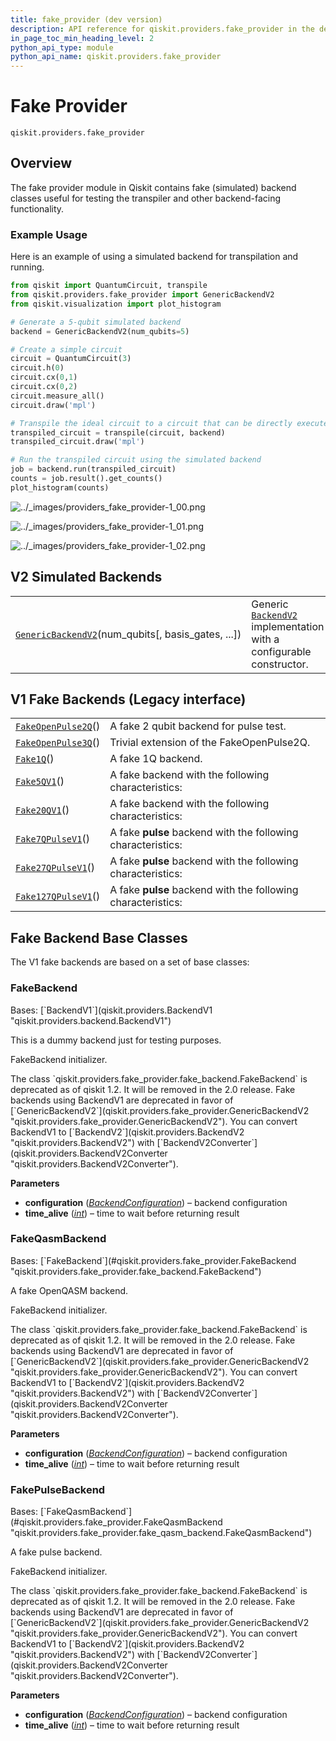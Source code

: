 ```yaml
---
title: fake_provider (dev version)
description: API reference for qiskit.providers.fake_provider in the dev version of qiskit
in_page_toc_min_heading_level: 2
python_api_type: module
python_api_name: qiskit.providers.fake_provider
---
```


<span id="module-qiskit.providers.fake_provider" />

<span id="qiskit-providers-fakeprovider" />

<span id="fake-provider-qiskit-providers-fake-provider" />

# Fake Provider

`qiskit.providers.fake_provider`

## Overview

The fake provider module in Qiskit contains fake (simulated) backend classes useful for testing the transpiler and other backend-facing functionality.

### Example Usage

Here is an example of using a simulated backend for transpilation and running.

```python
from qiskit import QuantumCircuit, transpile
from qiskit.providers.fake_provider import GenericBackendV2
from qiskit.visualization import plot_histogram

# Generate a 5-qubit simulated backend
backend = GenericBackendV2(num_qubits=5)

# Create a simple circuit
circuit = QuantumCircuit(3)
circuit.h(0)
circuit.cx(0,1)
circuit.cx(0,2)
circuit.measure_all()
circuit.draw('mpl')

# Transpile the ideal circuit to a circuit that can be directly executed by the backend
transpiled_circuit = transpile(circuit, backend)
transpiled_circuit.draw('mpl')

# Run the transpiled circuit using the simulated backend
job = backend.run(transpiled_circuit)
counts = job.result().get_counts()
plot_histogram(counts)
```

![../\_images/providers\_fake\_provider-1\_00.png](/images/api/qiskit/dev/providers_fake_provider-1_00.png)

![../\_images/providers\_fake\_provider-1\_01.png](/images/api/qiskit/dev/providers_fake_provider-1_01.png)

![../\_images/providers\_fake\_provider-1\_02.png](/images/api/qiskit/dev/providers_fake_provider-1_02.png)

## V2 Simulated Backends

|                                                                                                                                                            |                                                                                                                                |
| ---------------------------------------------------------------------------------------------------------------------------------------------------------- | ------------------------------------------------------------------------------------------------------------------------------ |
| [`GenericBackendV2`](qiskit.providers.fake_provider.GenericBackendV2 "qiskit.providers.fake_provider.GenericBackendV2")(num\_qubits\[, basis\_gates, ...]) | Generic [`BackendV2`](qiskit.providers.BackendV2 "qiskit.providers.BackendV2") implementation with a configurable constructor. |

## V1 Fake Backends (Legacy interface)

|                                                                                                                        |                                                              |
| ---------------------------------------------------------------------------------------------------------------------- | ------------------------------------------------------------ |
| [`FakeOpenPulse2Q`](qiskit.providers.fake_provider.FakeOpenPulse2Q "qiskit.providers.fake_provider.FakeOpenPulse2Q")() | A fake 2 qubit backend for pulse test.                       |
| [`FakeOpenPulse3Q`](qiskit.providers.fake_provider.FakeOpenPulse3Q "qiskit.providers.fake_provider.FakeOpenPulse3Q")() | Trivial extension of the FakeOpenPulse2Q.                    |
| [`Fake1Q`](qiskit.providers.fake_provider.Fake1Q "qiskit.providers.fake_provider.Fake1Q")()                            | A fake 1Q backend.                                           |
| [`Fake5QV1`](qiskit.providers.fake_provider.Fake5QV1 "qiskit.providers.fake_provider.Fake5QV1")()                      | A fake backend with the following characteristics:           |
| [`Fake20QV1`](qiskit.providers.fake_provider.Fake20QV1 "qiskit.providers.fake_provider.Fake20QV1")()                   | A fake backend with the following characteristics:           |
| [`Fake7QPulseV1`](qiskit.providers.fake_provider.Fake7QPulseV1 "qiskit.providers.fake_provider.Fake7QPulseV1")()       | A fake **pulse** backend with the following characteristics: |
| [`Fake27QPulseV1`](qiskit.providers.fake_provider.Fake27QPulseV1 "qiskit.providers.fake_provider.Fake27QPulseV1")()    | A fake **pulse** backend with the following characteristics: |
| [`Fake127QPulseV1`](qiskit.providers.fake_provider.Fake127QPulseV1 "qiskit.providers.fake_provider.Fake127QPulseV1")() | A fake **pulse** backend with the following characteristics: |

## Fake Backend Base Classes

The V1 fake backends are based on a set of base classes:

### FakeBackend

<Class id="qiskit.providers.fake_provider.FakeBackend" github="https://github.com/Qiskit/qiskit/tree/stable/1.3/qiskit/providers/fake_provider/fake_backend.py#L39-L165" signature="qiskit.providers.fake_provider.FakeBackend(configuration, time_alive=10)" modifiers="class">
  Bases: [`BackendV1`](qiskit.providers.BackendV1 "qiskit.providers.backend.BackendV1")

  This is a dummy backend just for testing purposes.

  FakeBackend initializer.

  <Admonition title="Deprecated since version 1.2" type="danger">
    The class `qiskit.providers.fake_provider.fake_backend.FakeBackend` is deprecated as of qiskit 1.2. It will be removed in the 2.0 release. Fake backends using BackendV1 are deprecated in favor of [`GenericBackendV2`](qiskit.providers.fake_provider.GenericBackendV2 "qiskit.providers.fake_provider.GenericBackendV2"). You can convert BackendV1 to [`BackendV2`](qiskit.providers.BackendV2 "qiskit.providers.BackendV2") with [`BackendV2Converter`](qiskit.providers.BackendV2Converter "qiskit.providers.BackendV2Converter").
  </Admonition>

  **Parameters**

  *   **configuration** ([*BackendConfiguration*](qiskit.providers.models.BackendConfiguration "qiskit.providers.models.BackendConfiguration")) – backend configuration
  *   **time\_alive** ([*int*](https://docs.python.org/3/library/functions.html#int "(in Python v3.13)")) – time to wait before returning result
</Class>

### FakeQasmBackend

<Class id="qiskit.providers.fake_provider.FakeQasmBackend" github="https://github.com/Qiskit/qiskit/tree/stable/1.3/qiskit/providers/fake_provider/fake_qasm_backend.py#L32-L77" signature="qiskit.providers.fake_provider.FakeQasmBackend" modifiers="class">
  Bases: [`FakeBackend`](#qiskit.providers.fake_provider.FakeBackend "qiskit.providers.fake_provider.fake_backend.FakeBackend")

  A fake OpenQASM backend.

  FakeBackend initializer.

  <Admonition title="Deprecated since version 1.2" type="danger">
    The class `qiskit.providers.fake_provider.fake_backend.FakeBackend` is deprecated as of qiskit 1.2. It will be removed in the 2.0 release. Fake backends using BackendV1 are deprecated in favor of [`GenericBackendV2`](qiskit.providers.fake_provider.GenericBackendV2 "qiskit.providers.fake_provider.GenericBackendV2"). You can convert BackendV1 to [`BackendV2`](qiskit.providers.BackendV2 "qiskit.providers.BackendV2") with [`BackendV2Converter`](qiskit.providers.BackendV2Converter "qiskit.providers.BackendV2Converter").
  </Admonition>

  **Parameters**

  *   **configuration** ([*BackendConfiguration*](qiskit.providers.models.BackendConfiguration "qiskit.providers.models.BackendConfiguration")) – backend configuration
  *   **time\_alive** ([*int*](https://docs.python.org/3/library/functions.html#int "(in Python v3.13)")) – time to wait before returning result
</Class>

### FakePulseBackend

<Class id="qiskit.providers.fake_provider.FakePulseBackend" github="https://github.com/Qiskit/qiskit/tree/stable/1.3/qiskit/providers/fake_provider/fake_pulse_backend.py#L27-L49" signature="qiskit.providers.fake_provider.FakePulseBackend" modifiers="class">
  Bases: [`FakeQasmBackend`](#qiskit.providers.fake_provider.FakeQasmBackend "qiskit.providers.fake_provider.fake_qasm_backend.FakeQasmBackend")

  A fake pulse backend.

  FakeBackend initializer.

  <Admonition title="Deprecated since version 1.2" type="danger">
    The class `qiskit.providers.fake_provider.fake_backend.FakeBackend` is deprecated as of qiskit 1.2. It will be removed in the 2.0 release. Fake backends using BackendV1 are deprecated in favor of [`GenericBackendV2`](qiskit.providers.fake_provider.GenericBackendV2 "qiskit.providers.fake_provider.GenericBackendV2"). You can convert BackendV1 to [`BackendV2`](qiskit.providers.BackendV2 "qiskit.providers.BackendV2") with [`BackendV2Converter`](qiskit.providers.BackendV2Converter "qiskit.providers.BackendV2Converter").
  </Admonition>

  **Parameters**

  *   **configuration** ([*BackendConfiguration*](qiskit.providers.models.BackendConfiguration "qiskit.providers.models.BackendConfiguration")) – backend configuration
  *   **time\_alive** ([*int*](https://docs.python.org/3/library/functions.html#int "(in Python v3.13)")) – time to wait before returning result
</Class>

